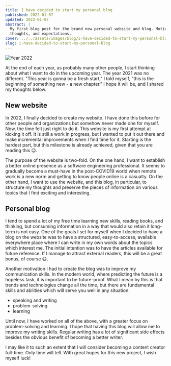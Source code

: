 ```yaml
---
title: I have decided to start my personal blog
published: 2022-01-07
updated: 2022-01-07
abstract: |
  My first blog post for the brand new personal website and blog. Motivation, initial
  thoughts, and expectations.
cover: ../../assets/images/blog/i-have-decided-to-start-my-personal-blog/cover.jpg
slug: i-have-decided-to-start-my-personal-blog
---
```


![Year 2022](../../assets/images/blog/i-have-decided-to-start-my-personal-blog/cover.jpg 'Year 2022 (Photo by <a href="https://unsplash.com/@artturijalli?utm_source=unsplash&utm_medium=referral&utm_content=creditCopyText">Artturi Jalli</a> on <a href="https://unsplash.com/photos/TgGipdWWDuA?utm_source=unsplash&utm_medium=referral&utm_content=creditCopyText">Unsplash</a>)')

At the end of each year, as probably many other people, I start thinking about what I
want to do in the upcoming year. The year 2021 was no different. "This year is gonna be
a fresh start," I told myself, "this is the beginning of something new - a new
chapter." I hope it will be, and I shared my thoughts below.

## New website

In 2022, I finally decided to create my website. I have done this before for other
people and organizations but somehow never made one for myself. Now, the time felt just
right to do it. This website is my first attempt at kicking it off. It is still a work
in progress, but I wanted to put it out there and make incremental improvements when I
find time for it. Starting is the hardest part, but this milestone is already achieved,
given that you are reading this 😉.

The purpose of the website is two-fold. On the one hand, I want to establish a better
online presence as a software engineering professional. It seems to gradually become a
must-have in the post-COVID19 world when remote work is a new norm and getting to know
people online is a casualty. On the other hand, I want to use the website, and this
blog, in particular, to structure my thoughts and preserve the pieces of information on
various topics that I find exciting and interesting.

## Personal blog

I tend to spend a lot of my free time learning new skills, reading books, and thinking,
but consuming information in a way that would also retain it long-term is not easy. One
of the goals I set for myself when I decided to have a blog on the website was to have
a structured, easy-to-access, available everywhere place where I can write in my own
words about the topics which interest me. The initial intention was to have the
articles available for future reference. If I manage to attract external readers, this
will be a great bonus, of course 😃.

Another motivation I had to create the blog was to improve my communication skills. In
the modern world, where predicting the future is a hopeless task, it is important to be
future-proof. What I mean by this is that trends and technologies change all the time,
but there are fundamental skills and abilities which will serve you well in any
situation:

- speaking and writing
- problem-solving
- learning

Until now, I have worked on all of the above, with a greater focus on problem-solving
and learning. I hope that having this blog will allow me to improve my writing skills.
Regular writing has a lot of significant side effects besides the obvious benefit of
becoming a better writer.

I may like it to such an extent that I will consider becoming a content creator
full-time. Only time will tell. With great hopes for this new project, I wish myself
luck!
